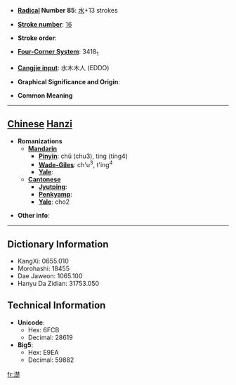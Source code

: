 * '''[[Wiktionary:Chinese radical index| Radical]] Number 85''': [[Wiktionary:Chinese radical index 水|水]]+13 strokes

* '''[[Wiktionary:Chinese total strokes index|Stroke number]]''': [[Wiktionary:Chinese total strokes index 16|16]]

* '''Stroke order''': 

* '''[[Wiktionary:Chinese four corner index|Four-Corner System]]''': 3418<sub>1</sub>

* '''[[Wiktionary:Chinese Cangjie index|Cangjie input]]''': 水木木人 (EDDO)

* '''Graphical Significance and Origin''': 

* '''Common Meaning'''

----

== [[Chinese]] [[Hanzi]] ==

* '''Romanizations'''
** '''[[Mandarin]]'''
*** '''[[Pinyin]]''': chǔ (chu3), tìng (ting4)
*** '''[[Wade-Giles]]''': ch'u<sup>3</sup>, t'ing<sup>4</sup>
*** '''[[Yale]]''': 
** '''[[Cantonese]]'''
*** '''[[Jyutping]]''':
*** '''[[Penkyamp]]''': 
*** '''[[Yale]]''': cho2

* '''Other info''': 

----

== Dictionary Information ==

* KangXi: 0655.010
* Morohashi: 18455
* Dae Jaweon: 1065.100
* Hanyu Da Zidian: 31753.050

== Technical Information ==

* '''Unicode''':
** Hex: 6FCB
** Decimal: 28619
* '''Big5''':
** Hex: E9EA
** Decimal: 59882

[[fr:濋]]